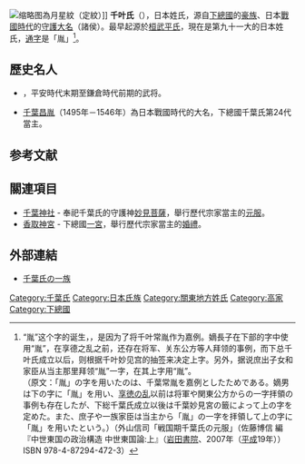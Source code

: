 [[File:Japanese_crest_Tsuki_ni_Hoshi.svg|缩略图]]為月星紋（定紋）]]
{{expand|time=2014-12-09T16:54:20+00:00}}
'''千叶氏'''（{{jpn|j=千葉氏|hg=ちばし}}），日本姓氏，源自[[下總國|下總國]]的[[豪族|豪族]]、日本[[戰國時代|戰國時代]]的[[守護大名|守護大名]]（諸侯）。最早起源於[[平氏|桓武平氏]]{{link-ja|平良文|平良文|良文流}}，現在是第九十一大的日本姓氏，[[名諱#系字（通字）|通字]]是「胤」<ref>“胤”这个字的诞生，，是因为了将千叶常胤作为嘉例。嫡長子在下部的字中使用“胤”，在享德之乱之前，还存在将军、关东公方等人拜领的事例，而下总千叶氏成立以后，则根据千叶妙见宫的抽签来决定上字。另外，据说庶出子女和家臣从当主那里拜领“胤”一字，在其上字用“胤”。<br>（原文：「胤」の字を用いたのは、千葉常胤を嘉例としたためである。嫡男は下の字に「胤」を用い、[[享徳の乱|享徳の乱]]以前は将軍や関東公方からの一字拝領の事例も存在したが、下総千葉氏成立以後は千葉妙見宮の籤によって上の字を定めた。また、庶子や一族家臣は当主から「胤」の一字を拝領して上の字に「胤」を用いたという。）（外山信司「戦国期千葉氏の元服」（佐藤博信 編『中世東国の政治構造 中世東国論:上』（[[岩田書院|岩田書院]]、2007年（[[平成|平成]]19年）） ISBN 978-4-87294-472-3）</ref>。

==歷史名人==
*{{link-ja|千葉常胤|千葉常胤}}，平安時代末期至鎌倉時代前期的武将。
*[[千葉昌胤|千葉昌胤]]（1495年－1546年）為日本戰國時代的大名，下總國千葉氏第24代當主。

==参考文献==
{{reflist}}

== 關連項目 ==
* [[千葉神社|千葉神社]] - 奉祀千葉氏的守護神[[妙見菩薩|妙見菩薩]]，舉行歷代宗家當主的[[日本元服礼|元服]]。
* [[香取神宮|香取神宮]] - 下總國[[一宮|一宮]]，舉行歷代宗家當主的[[婚禮|婚禮]]。

== 外部連結 ==
* [http://chibasi.net 千葉氏の一族] {{Wayback|url=http://chibasi.net/ |date=20220222130642 }}

{{千葉氏當主}}
[[Category:千葉氏|Category:千葉氏]]
[[Category:日本氏族|Category:日本氏族]]
[[Category:關東地方姓氏|Category:關東地方姓氏]]
[[Category:高家|Category:高家]]
[[Category:下總國|Category:下總國]]